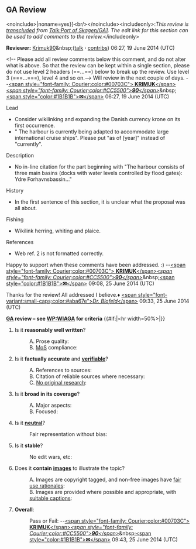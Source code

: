 <article id="43094271" title=Talk:Port of Skagen/GA1>
	<talkpage id="43094271" title="Talk:Port of Skagen/GA1">
==GA Review==
{{Good article tools}}
&lt;noinclude&gt;{{al|{{#titleparts:Port of Skagen/GA1|-1}}|noname=yes}}&lt;br/&gt;&lt;/noinclude&gt;&lt;includeonly&gt;:''This review is [[WP:transclusion|transcluded]] from [[Talk:Port of Skagen/GA1]]. The edit link for this section can be used to add comments to the review.''&lt;/includeonly&gt;

'''Reviewer:''' [[User:Krimuk90|Krimuk90]]&amp;nbsp;([[User talk:Krimuk90|talk]] '''·''' [[Special:Contributions/Krimuk90|contribs]]) 06:27, 19 June 2014 (UTC)

&lt;!-- Please add all review comments below this comment, and do not alter what is above. So that the review can be kept within a single section, please do not use level 2 headers (==...==) below to break up the review. Use level 3 (===...===), level 4 and so on.--&gt;
Will review in the next couple of days. --[[User:Krimuk90|&lt;span style=&quot;font-family: Courier;color:#00703C&quot;&gt; '''KRIMUK'''&lt;/span&gt;''&lt;span style=&quot;font-family: Courier;color:#CC5500&quot;&gt;'''90'''&lt;/span&gt;'']]&amp;nbsp;[[User talk:Krimuk90|&lt;span style=&quot;color:#1B1B1B&quot;&gt;'''✉'''&lt;/span&gt;]] 06:27, 19 June 2014 (UTC)

;Lead
*Consider wikilinking and expanding the Danish currency krone on its first occurrence.
*&quot; The harbour is currently being adapted to accommodate large international cruise ships&quot;. Please put &quot;as of [year]&quot; instead of &quot;currently&quot;.

;Description
*No in-line citation for the part beginning with &quot;The harbour consists of three main basins (docks with water levels controlled by flood gates): Ydre Forhavnsbassin...&quot;

;History
*In the first sentence of this section, it is unclear what the proposal was all about.

;Fishing
*Wikilink herring, whiting and plaice.

;References
*Web ref. 2 is not formatted correctly.

{{ping|Dr. Blofeld}} Happy to support when these comments have been addressed. :) --[[User:Krimuk90|&lt;span style=&quot;font-family: Courier;color:#00703C&quot;&gt; '''KRIMUK'''&lt;/span&gt;''&lt;span style=&quot;font-family: Courier;color:#CC5500&quot;&gt;'''90'''&lt;/span&gt;'']]&amp;nbsp;[[User talk:Krimuk90|&lt;span style=&quot;color:#1B1B1B&quot;&gt;'''✉'''&lt;/span&gt;]] 09:08, 25 June 2014 (UTC)

{{ping|Krimuk90}} Thanks for the review! All addressed I believe.♦ [[User talk:Dr. Blofeld|&lt;span style=&quot;font-variant:small-caps;color:#aba67e&quot;&gt;''Dr. Blofeld''&lt;/span&gt;]] 09:33, 25 June 2014 (UTC)

'''[[Wikipedia:Good article nominations|GA]] review – see [[WP:WIAGA]] for criteria'''
{{#if:|&lt;hr width=50%&gt;|}}
#Is it '''reasonably well written'''?
#:A. Prose quality: {{GAList/check|y}} 
#:B. [[Wikipedia:Manual of Style|MoS]] compliance: {{GAList/check|y}}
#Is it '''factually accurate''' and '''[[Wikipedia:Verifiability|verifiable]]'''?
#:A. References to sources: {{GAList/check|y}} 
#:B. Citation of reliable sources where necessary: {{GAList/check|y}} 
#:C. [[Wikipedia:No original research|No original research]]: {{GAList/check|y}}
#Is it '''broad in its coverage'''?
#:A. Major aspects: {{GAList/check|y}} 
#:B. Focused: {{GAList/check|y}}
#Is it '''[[WP:NPOV|neutral]]'''?
#:Fair representation without bias: {{GAList/check|y}}
#Is it '''stable'''?
#: No edit wars, etc: {{GAList/check|y}}
#Does it '''contain [[Wikipedia:Images|images]]''' to illustrate the topic?
#:A. Images are copyright tagged, and non-free images have [[Wikipedia:Image_description_page#Use_rationale|fair use rationales]]:{{GAList/check|y}} 
#:B. Images are provided where possible and appropriate, with [[WP:CAP|suitable captions]]: {{GAList/check|y}}
#'''Overall''': 
#:Pass or Fail: {{GAList/check|y}} --[[User:Krimuk90|&lt;span style=&quot;font-family: Courier;color:#00703C&quot;&gt; '''KRIMUK'''&lt;/span&gt;''&lt;span style=&quot;font-family: Courier;color:#CC5500&quot;&gt;'''90'''&lt;/span&gt;'']]&amp;nbsp;[[User talk:Krimuk90|&lt;span style=&quot;color:#1B1B1B&quot;&gt;'''✉'''&lt;/span&gt;]] 09:43, 25 June 2014 (UTC)
	</talkpage>
</article>